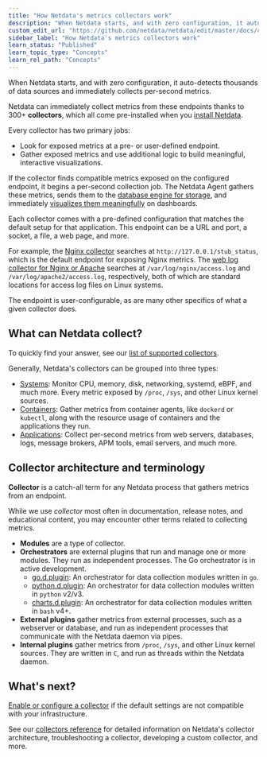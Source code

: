 ```yaml
---
title: "How Netdata's metrics collectors work"
description: "When Netdata starts, and with zero configuration, it auto-detects thousands of data sources and immediately collects per-second metrics."
custom_edit_url: "https://github.com/netdata/netdata/edit/master/docs/collect/how-collectors-work.md"
sidebar_label: "How Netdata's metrics collectors work"
learn_status: "Published"
learn_topic_type: "Concepts"
learn_rel_path: "Concepts"
---
```



When Netdata starts, and with zero configuration, it auto-detects thousands of data sources and immediately collects
per-second metrics.

Netdata can immediately collect metrics from these endpoints thanks to 300+ **collectors**, which all come pre-installed
when you [install Netdata](/docs/nightly/getting-started/install-netdata).

Every collector has two primary jobs:

-   Look for exposed metrics at a pre- or user-defined endpoint.
-   Gather exposed metrics and use additional logic to build meaningful, interactive visualizations.

If the collector finds compatible metrics exposed on the configured endpoint, it begins a per-second collection job. The
Netdata Agent gathers these metrics, sends them to the [database engine for
storage](https://github.com/netdata/netdata/blob/master/docs/store/change-metrics-storage.md), and immediately [visualizes them
meaningfully](https://github.com/netdata/netdata/blob/master/docs/visualize/interact-dashboards-charts.md) on dashboards.

Each collector comes with a pre-defined configuration that matches the default setup for that application. This endpoint
can be a URL and port, a socket, a file, a web page, and more.

For example, the [Nginx collector](/docs/nightly/references/collectors-references/webapps/nginx) searches
at `http://127.0.0.1/stub_status`, which is the default endpoint for exposing Nginx metrics. The [web log collector for
Nginx or Apache](https://github.com/netdata/go.d.plugin/blob/master/README.mdmodules/weblog) searches at
`/var/log/nginx/access.log` and `/var/log/apache2/access.log`, respectively, both of which are standard locations for
access log files on Linux systems.

The endpoint is user-configurable, as are many other specifics of what a given collector does.

## What can Netdata collect?

To quickly find your answer, see our [list of supported collectors](/docs/nightly/references/collectors/supported-collectors-list).

Generally, Netdata's collectors can be grouped into three types:

-   [Systems](/docs/nightly/concepts/system-metrics): Monitor CPU, memory, disk, networking, systemd, eBPF, and much more.
    Every metric exposed by `/proc`, `/sys`, and other Linux kernel sources.
-   [Containers](/docs/nightly/concepts/container-metrics): Gather metrics from container agents, like `dockerd` or `kubectl`,
    along with the resource usage of containers and the applications they run.
-   [Applications](/docs/nightly/concepts/application-metrics): Collect per-second metrics from web servers, databases, logs,
    message brokers, APM tools, email servers, and much more.

## Collector architecture and terminology

**Collector** is a catch-all term for any Netdata process that gathers metrics from an endpoint. 

While we use _collector_ most often in documentation, release notes, and educational content, you may encounter other
terms related to collecting metrics.

-   **Modules** are a type of collector.
-   **Orchestrators** are external plugins that run and manage one or more modules. They run as independent processes.
    The Go orchestrator is in active development.
    -   [go.d.plugin](/docs/nightly/developers/collectors/go.d.plugin): An orchestrator for data
        collection modules written in `go`.
    -   [python.d.plugin](/docs/nightly/developers/collectors/python.d.plugin): An orchestrator for data collection modules written in
        `python` v2/v3.
    -   [charts.d.plugin](/docs/nightly/developers/collectors/charts.d.plugin): An orchestrator for data collection modules written in
        `bash` v4+.
-   **External plugins** gather metrics from external processes, such as a webserver or database, and run as independent
    processes that communicate with the Netdata daemon via pipes.
-   **Internal plugins** gather metrics from `/proc`, `/sys`, and other Linux kernel sources. They are written in `C`,
    and run as threads within the Netdata daemon.

## What's next?

[Enable or configure a collector](/docs/nightly/setup/enable-or-configure-a-collector) if the default settings are not compatible with
your infrastructure.

See our [collectors reference](/docs/nightly/setup/collectors-configuration) for detailed information on Netdata's collector architecture,
troubleshooting a collector, developing a custom collector, and more.


